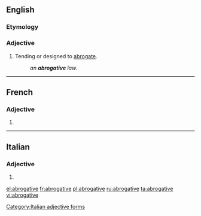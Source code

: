 ==English==

===Etymology===
{{suffix|abrogate|ive|lang=en}}

===Adjective===
{{en-adj}}

# Tending or designed to [[abrogate]].
#: ''an '''abrogative''' law.''

----

==French==

===Adjective===
{{fr-adj-form}} {{g|f}}

# {{feminine of|abrogatif|lang=fr}}

----

==Italian==

===Adjective===
{{head|it|adjective form}}

# {{feminine plural of|abrogativo|lang=it}}

[[Category:Italian adjective forms]]

[[el:abrogative]]
[[fr:abrogative]]
[[pl:abrogative]]
[[ru:abrogative]]
[[ta:abrogative]]
[[vi:abrogative]]